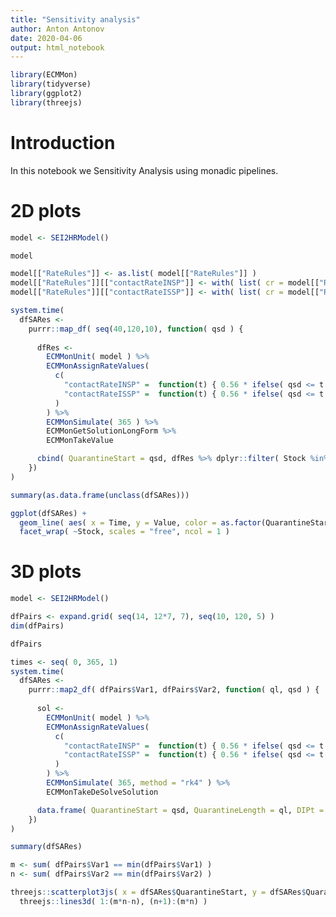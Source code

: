 ```yaml
---
title: "Sensitivity analysis"
author: Anton Antonov
date: 2020-04-06
output: html_notebook
---
```


```r
library(ECMMon)
library(tidyverse)
library(ggplot2)
library(threejs)
```

# Introduction

In this notebook we Sensitivity Analysis using monadic pipelines.


# 2D plots

```r
model <- SEI2HRModel()
```

```r
model
```

```r
model[["RateRules"]] <- as.list( model[["RateRules"]] )
model[["RateRules"]][["contactRateINSP"]] <- with( list( cr = model[["RateRules"]][["contactRateINSP"]] ), function(t) { cr * ifelse( qsd <= t && t <= qsd + 56, 0.25, 1 ) } )
model[["RateRules"]][["contactRateISSP"]] <- with( list( cr = model[["RateRules"]][["contactRateISSP"]] ), function(t) { cr * ifelse( qsd <= t && t <= qsd + 56, 0.25, 1 ) } )
```

```r
system.time(
  dfSARes <- 
    purrr::map_df( seq(40,120,10), function( qsd ) {
      
      dfRes <- 
        ECMMonUnit( model ) %>% 
        ECMMonAssignRateValues( 
          c( 
            "contactRateINSP" =  function(t) { 0.56 * ifelse( qsd <= t && t <= qsd + 56, 0.25, 1 ) },
            "contactRateISSP" =  function(t) { 0.56 * ifelse( qsd <= t && t <= qsd + 56, 0.25, 1 ) }
          ) 
        ) %>% 
        ECMMonSimulate( 365 ) %>% 
        ECMMonGetSolutionLongForm %>% 
        ECMMonTakeValue

      cbind( QuarantineStart = qsd, dfRes %>% dplyr::filter( Stock %in% GetStocks( model, ".*Infected.*Population")) )      
    })
)
```


```r
summary(as.data.frame(unclass(dfSARes)))
```

```r
ggplot(dfSARes) +
  geom_line( aes( x = Time, y = Value, color = as.factor(QuarantineStart), group = QuarantineStart ) ) +
  facet_wrap( ~Stock, scales = "free", ncol = 1 )
```

# 3D plots

```r
model <- SEI2HRModel()
```


```r
dfPairs <- expand.grid( seq(14, 12*7, 7), seq(10, 120, 5) )
dim(dfPairs)
```
```r
dfPairs
```

```r
times <- seq( 0, 365, 1)
system.time(
  dfSARes <- 
    purrr::map2_df( dfPairs$Var1, dfPairs$Var2, function( ql, qsd ) {
      
      sol <- 
        ECMMonUnit( model ) %>% 
        ECMMonAssignRateValues( 
          c( 
            "contactRateINSP" =  function(t) { 0.56 * ifelse( qsd <= t && t <= qsd + ql, 0.25, 1 ) },
            "contactRateISSP" =  function(t) { 0.56 * ifelse( qsd <= t && t <= qsd + ql, 0.25, 1 ) }
          ) 
        ) %>% 
        ECMMonSimulate( 365, method = "rk4" ) %>% 
        ECMMonTakeDeSolveSolution

      data.frame( QuarantineStart = qsd, QuarantineLength = ql, DIPt = sol[nrow(sol), "DIPt"] )      
    })
)
```

```r
summary(dfSARes)
```

```r
m <- sum( dfPairs$Var1 == min(dfPairs$Var1) )
n <- sum( dfPairs$Var2 == min(dfPairs$Var2) )
```


```r
threejs::scatterplot3js( x = dfSARes$QuarantineStart, y = dfSARes$QuarantineLength, z = dfSARes$DIPt, size = 0.25 ) %>% 
  threejs::lines3d( 1:(m*n-n), (n+1):(m*n) )
```

